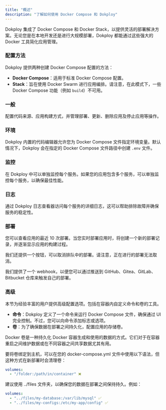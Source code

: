 ```yaml
---
title: "概述"
description: "了解如何使用 Docker Compose 和 Dokploy"
---
```



Dokploy 集成了 Docker Compose 和 Docker Stack，以提供灵活的部署解决方案。无论您是在本地开发还是进行大规模部署，Dokploy 都能通过这些强大的 Docker 工具简化应用管理。

### 配置方法

Dokploy 提供两种创建 Docker Compose 配置的方法：

- **Docker Compose**：适用于标准 Docker Compose 配置。
- **Stack**：旨在使用 Docker Swarm 进行应用编排。请注意，在此模式下，一些 Docker Compose 功能（例如 `build`）不可用。

### 一般

配置代码来源、应用构建方式，并管理部署、更新、删除应用及停止应用等操作。

### 环境

Dokploy 内置的代码编辑器允许您为 Docker Compose 文件指定环境变量。默认情况下，Dokploy 会在指定的 Docker Compose 文件路径中创建 `.env` 文件。

### 监控

在 Dokploy 中可以单独监控每个服务。如果您的应用包含多个服务，可以单独监控每个服务，以确保最佳性能。

### 日志

通过 Dokploy 日志查看器访问每个服务的详细日志，这可以帮助排除故障并确保服务的稳定性。

### 部署

您可以查看应用的最近 10 次部署。当您实时部署应用时，将创建一个新的部署记录，并逐渐显示应用的构建过程。

我们还提供一个按钮，可以取消排队中的部署。请注意，正在进行的部署无法取消。

我们提供了一个 webhook，以便您可以通过推送到 GitHub、Gitea、GitLab、Bitbucket 仓库来触发自己的部署。

### 高级

本节为经验丰富的用户提供高级配置选项。包括在容器内自定义命令和卷的工具。

- **命令**：Dokploy 定义了一个命令来运行 Docker Compose 文件，确保通过 UI 完全控制。不过，您可以向命令添加标志或选项。
- **卷**：为了确保数据在部署之间持久化，配置应用的存储卷。

<ImageZoom
  src="/assets/images/compose/overview.png"
  width={800}
  height={630}
  quality={100}
  priority
  alt="首页 og 图片"
  className="rounded-lg"
/>

<Callout title="卷">
Docker 卷是一种持久化 Docker 容器生成和使用的数据的方式。它们对于在容器重启之间维护数据或在不同容器之间共享数据尤其有用。

要将卷绑定到主机，可以在您的 docker-compose.yml 文件中使用以下语法，但这种方式在新部署时会清理卷：

```yaml
volumes:
  - "/folder:/path/in/container" ❌
```

建议使用 ../files 文件夹，以确保您的数据在部署之间保持持久。例如：

```yaml
volumes:
  - "../files/my-database:/var/lib/mysql" ✅
  - "../files/my-configs:/etc/my-app/config" ✅
```

</Callout>